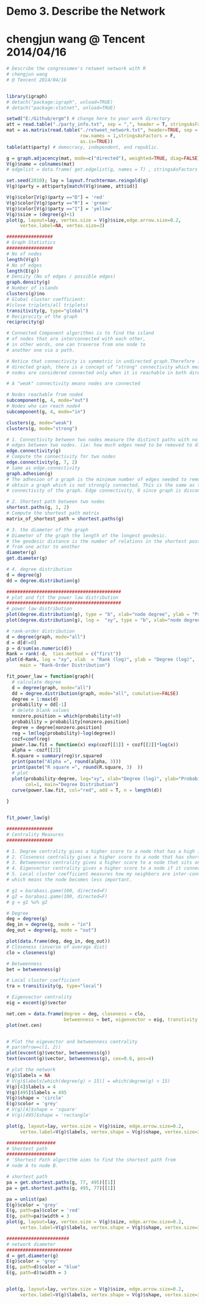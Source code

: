 Demo 3. Describe the Network
========================================================
# chengjun wang @ Tencent 2014/04/16

```r
# Describe the congressmen's retweet network with R
# chengjun wang 
# @ Tencent 2014/04/16


library(igraph)
# detach("package:igraph", unload=TRUE)
# detach("package:statnet", unload=TRUE)

setwd("E:/Github/ergm") # change here to your work directory
att = read.table("./party_info.txt", sep = ",", header = T, stringsAsFactors = F)
mat = as.matrix(read.table("./retweet_network.txt", header=TRUE, sep = ",",
                           row.names = 1,stringsAsFactors = F,
                           as.is=TRUE))
table(att$party) # democracy, independent, and republic.

g = graph.adjacency(mat, mode=c("directed"), weighted=TRUE, diag=FALSE)    ; g         
V(g)$name = colnames(mat)
# edgelist = data.frame( get.edgelist(g, names = T) , stringsAsFactors = FALSE)

set.seed(2010); lay = layout.fruchterman.reingold(g)
V(g)$party = att$party[match(V(g)$name, att$id)]

V(g)$color[V(g)$party =="D"] = 'red'
V(g)$color[V(g)$party =="R"] = 'green'
V(g)$color[V(g)$party =="I"] = 'yellow'
V(g)$size = (degree(g)+1)
plot(g, layout=lay, vertex.size = V(g)$size,edge.arrow.size=0.2,
     vertex.label=NA, vertex.size=3)

#################
# Graph Statistics
#################
# No of nodes
length(V(g))
# No of edges
length(E(g))
# Density (No of edges / possible edges)
graph.density(g)
# Number of islands
clusters(g)$no
# Global cluster coefficient:
#(close triplets/all triplets)
transitivity(g, type="global")
# Reciprocity of the graph
reciprocity(g)

# Connected Component algorithms is to find the island 
# of nodes that are interconnected with each other, 
# in other words, one can traverse from one node to 
# another one via a path.  

# Notice that connectivity is symmetric in undirected graph.Therefore in
# directed graph, there is a concept of "strong" connectivity which means both
# nodes are considered connected only when it is reachable in both direction.

# A "weak" connectivity means nodes are connected

# Nodes reachable from node4
subcomponent(g, 4, mode="out")
# Nodes who can reach node4
subcomponent(g, 4, mode="in")

clusters(g, mode="weak")
clusters(g, mode="strong")

# 1. Connectivity between two nodes measure the distinct paths with no shared 
# edges between two nodes. (ie: how much edges need to be removed to disconnect them)
edge.connectivity(g)
# Compute the connectivity for two nodes
edge.connectivity(g, 7, 2)
# Same as edge.connectivity
graph.adhesion(g)
# The adhesion of a graph is the minimum number of edges needed to remove to
# obtain a graph which is not strongly connected. This is the same as the edge
# connectivity of the graph. Edge connectivity, 0 since graph is disconnected

# 2. Shortest path between two nodes
shortest.paths(g, 1, 2)
# Compute the shortest path matrix
matrix_of_shortest_path = shortest.paths(g)

# 3. the diameter of the graph
# Diameter of the graph the length of the longest geodesic. 
# the geodesic distance is the number of relations in the shortest possible walk 
# from one actor to another
diameter(g)
get.diameter(g)

# 4. degree distribution
d = degree(g)
dd = degree.distribution(g)

##########################################
# plot and fit the power law distribution
##########################################
# power law distribution
plot(degree.distribution(g), type = "b", xlab="node degree", ylab = "Probability")
plot(degree.distribution(g), log =  "xy", type = "b", xlab="node degree", ylab = "probability")

# rank-order distribution
d = degree(graph, mode="all")
d = d[d!=0]
p = d/sum(as.numeric(d))
Rank = rank(-d,  ties.method = c("first"))
plot(d~Rank, log = "xy", xlab  = "Rank (log)", ylab = "Degree (log)", 
     main = "Rank-Order Distribution")

fit_power_law = function(graph){
  # calculate degree
  d = degree(graph, mode="all")
  dd = degree.distribution(graph, mode="all", cumulative=FALSE)
  degree = 1:max(d)
  probability = dd[-1]
  # delete blank values
  nonzero.position = which(probability!=0)
  probability = probability[nonzero.position]
  degree = degree[nonzero.position]
  reg = lm(log(probability)~log(degree))
  cozf=coef(reg)
  power.law.fit = function(x) exp(cozf[[1]] + cozf[[2]]*log(x)) 
  alpha = -cozf[[2]]
  R.square = summary(reg)$r.squared 
  print(paste("Alpha =", round(alpha, 3)))
  print(paste("R square =", round(R.square, 3)  ))
  # plot
  plot(probability~degree, log="xy", xlab="Degree (log)", ylab="Probability (log)",
       col=1, main="Degree Distribution")
  curve(power.law.fit, col="red", add = T, n = length(d))
  
}


fit_power_law(g)

#################
# Centrality Measures
#################

# 1. Degree centrality gives a higher score to a node that has a high in/out-degree
# 2. Closeness centrality gives a higher score to a node that has short path distance to every other nodes
# 3. Betweenness centrality gives a higher score to a node that sits on many shortest path of other node pairs
# 4. Eigenvector centrality gives a higher score to a node if it connects to many high score nodes
# 5. Local cluster coefficient measures how my neighbors are inter-connected with each other, 
# which means the node becomes less important.

# g1 = barabasi.game(100, directed=F)
# g2 = barabasi.game(100, directed=F)
# g = g1 %u% g2

# Degree
deg = degree(g)
deg_in = degree(g, mode = "in")
deg_out = degree(g, mode = "out")

plot(data.frame(deg, deg_in, deg_out))
# Closeness (inverse of average dist)
clo = closeness(g)

# Betweenness
bet = betweenness(g)

# Local cluster coefficient
tra = transitivity(g, type="local")

# Eigenvector centrality
eig = evcent(g)$vector

net.cen = data.frame(degree = deg, closeness = clo, 
                     betweenness = bet, eigenvector = eig, transtivity = tra)
plot(net.cen)


# Plot the eigevector and betweenness centrality
# par(mfrow=c(1, 2))
plot(evcent(g)$vector, betweenness(g))
text(evcent(g)$vector, betweenness(g), cex=0.6, pos=4)

# plot the network
V(g)$labels = NA
# V(g)$labels[which(degree(g) > 15)] = which(degree(g) > 15)
V(g)[4]$labels = 4
V(g)[495]$labels = 495
V(g)$shape = 'circle'
E(g)$color = 'grey'
# V(g)[4]$shape = 'square'
# V(g)[495]$shape = 'rectangle'

plot(g, layout=lay, vertex.size = V(g)$size, edge.arrow.size=0.2,
     vertex.label=V(g)$labels, vertex.shape = V(g)$shape, vertex.size=3)

##################
# Shortest path
##################
# 'Shortest Path algorithm aims to find the shortest path from 
# node A to node B.  

# shortest path
pa = get.shortest.paths(g, 77, 495)[[1]]
pa = get.shortest.paths(g, 495, 77)[[1]]

pa = unlist(pa)
E(g)$color = 'grey'
E(g, path=pa)$color = 'red'
E(g, path=pa)$width = 3
plot(g, layout=lay, vertex.size = V(g)$size, edge.arrow.size=0.2,
     vertex.label=V(g)$labels, vertex.shape = V(g)$shape, vertex.size=3)

#######################
# network diameter
########################
d = get.diameter(g)
E(g)$color = 'grey'
E(g, path=d)$color = "blue"
E(g, path=d)$width = 3


plot(g, layout=lay, vertex.size = V(g)$size, edge.arrow.size=0.2,
     vertex.label=V(g)$labels, vertex.shape = V(g)$shape, vertex.size=3)



```

